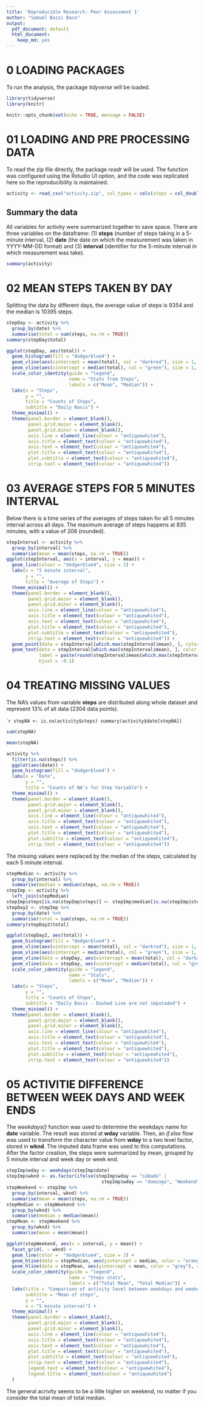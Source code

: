 ```yaml
---
title: 'Reproducible Research: Peer Assessment 1'
author: "Samuel Bozzi Baco"
output:
  pdf_document: default
  html_document:
    keep_md: yes
---
```


# 0 LOADING PACKAGES

To run the analysis, the package *tidyverse* will be loaded.

```r
library(tidyverse)
library(knitr)
```
```r
knitr::opts_chunk$set(echo = TRUE, message = FALSE)
```


# 01 LOADING AND PRE PROCESSING DATA

To read the zip file directly, the package *readr* will be used. The function was configured using the Rstudio UI option, and the code was replicated here so the reproducibility is maintained.

```r
activity <- read_csv("activity.zip", col_types = cols(steps = col_double()))
```

## Summary the data

All variables for activity were summarized together to save space. There are three variables on the dataframe: (1) **steps** (number of steps taking in a 5-minute interval, (2) **date** (the date on which the measurement was taken in YYYY-MM-DD format) and (3) **interval** (identifier for the 5-minute interval in which measurement was take).

```r
summary(activity)
```

# 02 MEAN STEPS TAKEN BY DAY

Splitting the data by different days, the average value of steps is 9354 and the median is 10395 steps.

```r
stepDay <- activity %>%
  group_by(date) %>%
  summarise(total = sum(steps, na.rm = TRUE))
summary(stepDay$total)
```
```r
ggplot(stepDay, aes(total)) +
  geom_histogram(fill = "dodgerblue4") +
  geom_vline(aes(xintercept = mean(total), col = "darkred"), size = 1, linetype = 4 ) +
  geom_vline(aes(xintercept = median(total), col = "green"), size = 1, linetype = 4 ) +
  scale_color_identity(guide = "legend",
                       name = "Stats from Steps",
                       labels = c("Mean", "Median")) +
  labs(x = "Steps", 
       y = "",
       title = "Counts of Steps",
       subtitle = "Daily Basis") +
  theme_minimal() +
  theme(panel.border = element_blank(), 
        panel.grid.major = element_blank(),
        panel.grid.minor = element_blank(), 
        axis.line = element_line(colour = "antiquewhite4"),
        axis.title = element_text(colour = "antiquewhite4"),
        axis.text = element_text(colour = "antiquewhite4"),
        plot.title = element_text(colour = "antiquewhite4"),
        plot.subtitle = element_text(colour = "antiquewhite4"),
        strip.text = element_text(colour = "antiquewhite4"))
```

# 03 AVERAGE STEPS FOR 5 MINUTES INTERVAL 

Below there is a time series of the averages of steps taken for all 5 minutes interval across all days. The maximum average of steps happens at 835 minutes, with a value of 206 (rounded). 

```r
stepInterval <- activity %>%
  group_by(interval) %>%
  summarise(mean = mean(steps, na.rm = TRUE))
ggplot(stepInterval, aes(x = interval, y = mean)) +
  geom_line(colour = "dodgerblue4", size = 1) +
  labs(x = "5 minute interval", 
       y = "",
       title = "Average of Steps") +
  theme_minimal() +
  theme(panel.border = element_blank(), 
        panel.grid.major = element_blank(),
        panel.grid.minor = element_blank(), 
        axis.line = element_line(colour = "antiquewhite4"),
        axis.title = element_text(colour = "antiquewhite4"),
        axis.text = element_text(colour = "antiquewhite4"),
        plot.title = element_text(colour = "antiquewhite4"),
        plot.subtitle = element_text(colour = "antiquewhite4"),
        strip.text = element_text(colour = "antiquewhite4")) +
  geom_point(data = stepInterval[which.max(stepInterval$mean), ], color = "darkred", size = 3) +
  geom_text(data = stepInterval[which.max(stepInterval$mean), ], color = "darkred", size = 4,
            label = paste(round(stepInterval$mean[which.max(stepInterval$mean)]), "steps at", stepInterval$interval[which.max(stepInterval$mean)], "min", sep = " "),
            hjust = -0.1)
```


# 04 TREATING MISSING VALUES

The NA’s values from variable **steps** are distributed along whole dataset and represent 13% of all data (2304 data points).

````r
stepNA <- is.na(activity$steps)
summary(activity$date[stepNA])
```
```r
sum(stepNA)
```
```r
mean(stepNA)
```
```r
activity %>%
  filter(is.na(steps)) %>%
  ggplot(aes(date)) +
  geom_histogram(fill = "dodgerblue4") +
  labs(x = "Date", 
       y = "",
       title = "Counts of NA's for Step Variable") +
  theme_minimal() +
  theme(panel.border = element_blank(), 
        panel.grid.major = element_blank(),
        panel.grid.minor = element_blank(), 
        axis.line = element_line(colour = "antiquewhite4"),
        axis.title = element_text(colour = "antiquewhite4"),
        axis.text = element_text(colour = "antiquewhite4"),
        plot.title = element_text(colour = "antiquewhite4"),
        plot.subtitle = element_text(colour = "antiquewhite4"),
        strip.text = element_text(colour = "antiquewhite4"))
```
The missing values were replaced by the median of the steps, calculated by each 5 minute interval. 
```r
stepMedian <- activity %>%
  group_by(interval) %>%
  summarise(median = median(steps, na.rm = TRUE))
stepImp <- activity %>%
  left_join(stepMedian) 
stepImp$steps[is.na(stepImp$steps)] <- stepImp$median[is.na(stepImp$steps)]
stepDay2 <- stepImp %>%
  group_by(date) %>%
  summarise(total = sum(steps, na.rm = TRUE))
summary(stepDay2$total)
```
```r
ggplot(stepDay2, aes(total)) +
  geom_histogram(fill = "dodgerblue4") +
  geom_vline(aes(xintercept = mean(total), col = "darkred"), size = 1, linetype = 1 ) +
  geom_vline(aes(xintercept = median(total), col = "green"), size = 1, linetype = 1 ) +
  geom_vline(data = stepDay, aes(xintercept = mean(total), col = "darkred"), size = 1, linetype = 4) + 
  geom_vline(data = stepDay, aes(xintercept = median(total), col = "green"), size = 1, linetype = 4) + 
  scale_color_identity(guide = "legend",
                       name = "Stats",
                       labels = c("Mean", "Median")) +
  labs(x = "Steps", 
       y = "",
       title = "Counts of Steps",
       subtitle = "Daily Basis - Dashed Line are not imputaded") +
  theme_minimal() +
  theme(panel.border = element_blank(), 
        panel.grid.major = element_blank(),
        panel.grid.minor = element_blank(), 
        axis.line = element_line(colour = "antiquewhite4"),
        axis.title = element_text(colour = "antiquewhite4"),
        axis.text = element_text(colour = "antiquewhite4"),
        plot.title = element_text(colour = "antiquewhite4"),
        plot.subtitle = element_text(colour = "antiquewhite4"),
        strip.text = element_text(colour = "antiquewhite4"))
```
# 05 ACTIVITIE DIFFERENCE BETWEEN WEEK DAYS AND WEEK ENDS
The *weekdays()* function was used to determine the weekdays name for **date** variable. The result was stored at **wday** variable. Then, an *if.else* flow was used to transform the character value from **wday** to a two level factor, stored in **wknd**. The imputed data frame was used to this computations. 
After the factor creation, the steps were summarized by mean, grouped by 5 minute interval and week day or week end. 
```r
stepImp$wday <- weekdays(stepImp$date)
stepImp$wknd <- as.factor(ifelse(stepImp$wday == "sábado" |
                                   stepImp$wday == "domingo", "Weekend", "Weekday"))
stepWeekend <- stepImp %>%
  group_by(interval, wknd) %>%
  summarise(mean = mean(steps, na.rm = TRUE))
stepMedian <- stepWeekend %>%
  group_by(wknd) %>%
  summarise(median = median(mean))
stepMean <- stepWeekend %>%
  group_by(wknd) %>%
  summarise(mean = mean(mean))
```
```r
ggplot(stepWeekend, aes(x = interval, y = mean)) + 
  facet_grid(. ~ wknd) +
  geom_line(color =  "dodgerblue4", size = 1) +
  geom_hline(data = stepMedian, aes(yintercept = median, color = "orange"), size = 1.5) +
  geom_hline(data = stepMean, aes(yintercept = mean, color = "grey"), size = 1.5) +
  scale_color_identity(guide = "legend",
                       name = "Steps stats",
                       labels = c("Total Mean", "Total Median")) +
  labs(title = "Comparison of activity level between weekdays and weekends",
       subtitle = "Mean of steps",
       y = "",
       x = "5 minute interval") +
  theme_minimal() + 
  theme(panel.border = element_blank(), 
        panel.grid.major = element_blank(),
        panel.grid.minor = element_blank(), 
        axis.line = element_line(colour = "antiquewhite4"),
        axis.title = element_text(colour = "antiquewhite4"),
        axis.text = element_text(colour = "antiquewhite4"),
        plot.title = element_text(colour = "antiquewhite4"),
        plot.subtitle = element_text(colour = "antiquewhite4"),
        strip.text = element_text(colour = "antiquewhite4"),
        legend.text = element_text(colour = "antiquewhite4"),
        legend.title = element_text(colour = "antiquewhite4")
  )
```
The general acrivity seems to be a liitle higher on weekend, no matter if you consider the total mean of total median.




